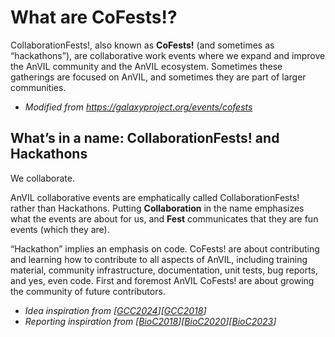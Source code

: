 # What are CoFests!?

CollaborationFests!, also known as **CoFests!** (and sometimes as "hackathons"), are collaborative work events where we expand and improve the AnVIL community and the AnVIL ecosystem.
Sometimes these gatherings are focused on AnVIL, and sometimes they are part of larger communities.

* *Modified from <https://galaxyproject.org/events/cofests>*

## What's in a name: CollaborationFests! and Hackathons {- .unlisted}

We collaborate.

AnVIL collaborative events are emphatically called CollaborationFests! rather than Hackathons.
Putting **Collaboration** in the name emphasizes what the events are about for us, and **Fest** communicates that they are fun events (which they are).

"Hackathon" implies an emphasis on code.
CoFests! are about contributing and learning how to contribute to all aspects of AnVIL, including training material, community infrastructure, documentation, unit tests, bug reports, and yes, even code.
First and foremost AnVIL CoFests! are about growing the community of future contributors.

* *Idea inspiration from [[GCC2024](https://galaxyproject.org/events/gcc2024/cofest)][[GCC2018](https://galaxyproject.org/events/gccbosc2018/collaboration)]*
* *Reporting inspiration from [[BioC2018](https://bioconductor.github.io/BiocWorkshops)][[BioC2020](http://bioc2020.bioconductor.org/workshops.html)][[BioC2023](https://bioc2023.bioconductor.org/workshops/)]*
